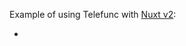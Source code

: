 
Example of using Telefunc with [Nuxt v2](https://v2.nuxt.com/):
 - <RepoLink href="/examples/nuxt2" />
